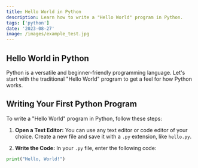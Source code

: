 ```yaml
---
title: Hello World in Python
description: Learn how to write a "Hello World" program in Python.
tags: ['python']
date: '2023-08-27'
image: /images/example_test.jpg
---
```


## Hello World in Python

Python is a versatile and beginner-friendly programming language. Let's start with the traditional "Hello World" program to get a feel for how Python works.

## Writing Your First Python Program

To write a "Hello World" program in Python, follow these steps:

1. **Open a Text Editor:** You can use any text editor or code editor of your choice. Create a new file and save it with a `.py` extension, like `hello.py`.

2. **Write the Code:** In your `.py` file, enter the following code:

```python
print("Hello, World!")
```
